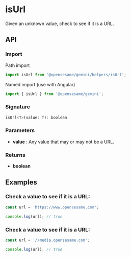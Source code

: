
<Meta title="Helpers/isUrl" />

<h1>isUrl</h1>

Given an unknown value, check to see if it is a URL.

<h2>API</h2>

<h3>Import</h3>

Path import

```javascript
import isUrl from '@opensesame/gemini/helpers/isUrl';
```

Named import (use with Angular)

```javascript
import { isUrl } from '@opensesame/gemini';
```

<h3>Signature</h3>

```javascript
isUrl<T>(value: T): boolean
```

<h3>Parameters</h3>

<ul>
  <li>
    <strong>value</strong> : Any value that may or may not be a URL.
  </li>
</ul>

<h3>Returns</h3>

<ul>
  <li>
    <strong>boolean</strong>
  </li>
</ul>

<h2>Examples</h2>

<h3>Check a value to see if it is a URL:</h3>

```javascript
const url = 'https://www.opensesame.com';

console.log(url); // true
```

<h3>Check a value to see if it is a URL:</h3>

```javascript
const url = '//media.opensesame.com';

console.log(url); // true
```
